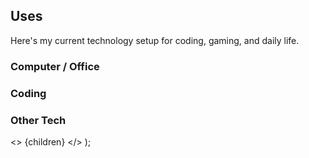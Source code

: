 
## Uses

Here's my current technology setup for coding, gaming, and daily life.

### Computer / Office

<ItemGrid items={OFFICE_ITEMS} />

### Coding

<ItemGrid items={CODING} />

### Other Tech

<ItemGrid items={OTHER_TECH} />

  <>
    <MetaData
      title={pageMeta.uses.title}
      description={pageMeta.uses.description}
    />
    <Layout>{children}</Layout>
  </>
);
